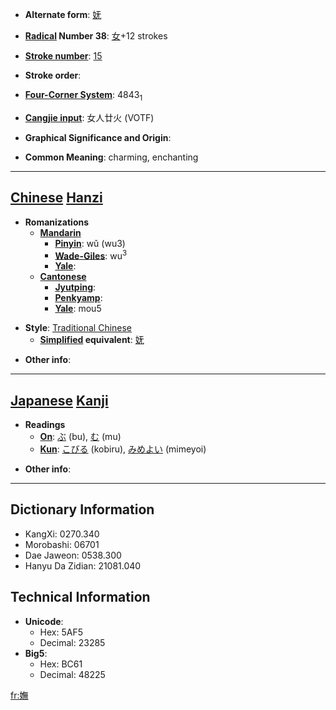 * '''Alternate form''': [[妩]]

* '''[[Wiktionary:Chinese radical index| Radical]] Number 38''': [[Wiktionary:Chinese radical index 女|女]]+12 strokes

* '''[[Wiktionary:Chinese total strokes index|Stroke number]]''': [[Wiktionary:Chinese total strokes index 15|15]]

* '''Stroke order''': 

* '''[[Wiktionary:Chinese four corner index|Four-Corner System]]''': 4843<sub>1</sub>

* '''[[Wiktionary:Chinese Cangjie index|Cangjie input]]''': 女人廿火 (VOTF)

* '''Graphical Significance and Origin''': 

* '''Common Meaning''': charming, enchanting

----

== [[Chinese]] [[Hanzi]] ==

* '''Romanizations'''
** '''[[Mandarin]]'''
*** '''[[Pinyin]]''': wǔ (wu3)
*** '''[[Wade-Giles]]''': wu<sup>3</sup>
*** '''[[Yale]]''': 
** '''[[Cantonese]]'''
*** '''[[Jyutping]]''':
*** '''[[Penkyamp]]''': 
*** '''[[Yale]]''': mou5

* '''Style''': [[Traditional Chinese]] 
** '''[[Simplified Chinese|Simplified]] equivalent''': [[妩]]

* '''Other info''': 

----

== [[Japanese]] [[Kanji]] ==

* '''Readings'''
** '''[[On]]''': [[ぶ]] (bu), [[む]] (mu)
** '''[[Kun]]''': [[こびる]] (kobiru), [[みめよい]] (mimeyoi)

* '''Other info''':  

----

== Dictionary Information ==

* KangXi: 0270.340
* Morobashi: 06701
* Dae Jaweon: 0538.300
* Hanyu Da Zidian: 21081.040

== Technical Information ==

* '''Unicode''':
** Hex: 5AF5
** Decimal: 23285
* '''Big5''':
** Hex: BC61
** Decimal: 48225

[[fr:嫵]]